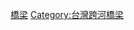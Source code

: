 {{Commons_category}}
{{Category_more|八掌溪|橋}}

[[Category:八掌溪水系|橋梁]]
[[Category:台灣跨河橋梁|Category:台灣跨河橋梁]]